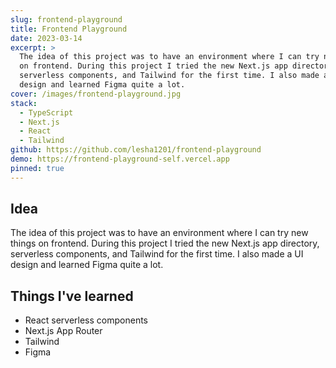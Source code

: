 ```yaml
---
slug: frontend-playground
title: Frontend Playground
date: 2023-03-14
excerpt: >
  The idea of this project was to have an environment where I can try new things
  on frontend. During this project I tried the new Next.js app directory,
  serverless components, and Tailwind for the first time. I also made a UI
  design and learned Figma quite a lot.
cover: /images/frontend-playground.jpg
stack:
  - TypeScript
  - Next.js
  - React
  - Tailwind
github: https://github.com/lesha1201/frontend-playground
demo: https://frontend-playground-self.vercel.app
pinned: true
---
```


## Idea

The idea of this project was to have an environment where I can try new things
on frontend. During this project I tried the new Next.js app directory,
serverless components, and Tailwind for the first time. I also made a UI design
and learned Figma quite a lot.

## Things I've learned

- React serverless components
- Next.js App Router
- Tailwind
- Figma

